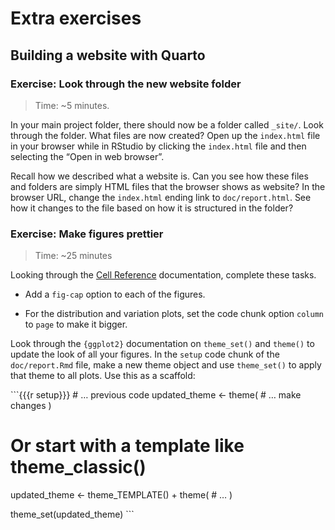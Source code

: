 # Extra exercises

## Building a website with Quarto

### Exercise: Look through the new website folder

> Time: \~5 minutes.

In your main project folder, there should now be a folder called
`_site/`. Look through the folder. What files are now created? Open up
the `index.html` file in your browser while in RStudio by clicking the
`index.html` file and then selecting the "Open in web browser".

<!-- TODO: Confirm the name of the website folder. -->

Recall how we described what a website is. Can you see how these files
and folders are simply HTML files that the browser shows as website? In
the browser URL, change the `index.html` ending link to
`doc/report.html`. See how it changes to the file based on how it is
structured in the folder?

### Exercise: Make figures prettier

> Time: \~25 minutes

Looking through the [Cell
Reference](https://quarto.org/docs/reference/cells/cells-knitr.html)
documentation, complete these tasks.

-   Add a `fig-cap` option to each of the figures.

-   For the distribution and variation plots, set the code chunk option
    `column` to `page` to make it bigger.

Look through the `{ggplot2}` documentation on `theme_set()` and
`theme()` to update the look of all your figures. In the `setup` code
chunk of the `doc/report.Rmd` file, make a new theme object and use
`theme_set()` to apply that theme to all plots. Use this as a scaffold:

```{{{r setup}}}
# ... previous code
updated_theme <- theme(
  # ... make changes
)

# Or start with a template like theme_classic()

updated_theme <- theme_TEMPLATE() +
  theme(
    # ...
  )

theme_set(updated_theme)
```
